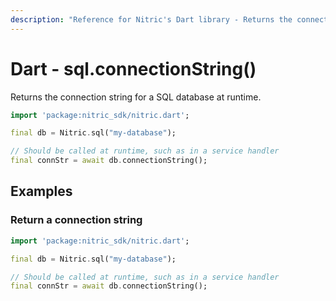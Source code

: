 ```yaml
---
description: "Reference for Nitric's Dart library - Returns the connection string for a SQL database at runtime."
---
```


# Dart - sql.connectionString()

Returns the connection string for a SQL database at runtime.

```dart
import 'package:nitric_sdk/nitric.dart';

final db = Nitric.sql("my-database");

// Should be called at runtime, such as in a service handler
final connStr = await db.connectionString();
```

## Examples

### Return a connection string

```dart
import 'package:nitric_sdk/nitric.dart';

final db = Nitric.sql("my-database");

// Should be called at runtime, such as in a service handler
final connStr = await db.connectionString();
```
